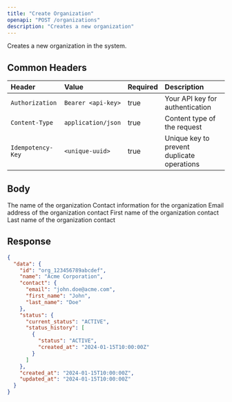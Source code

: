 ```yaml
---
title: "Create Organization"
openapi: "POST /organizations"
description: "Creates a new organization"
---
```


Creates a new organization in the system.

## Common Headers

| Header            | Value              | Required | Description                                |
| :---------------- | :----------------- | :------- | :----------------------------------------- |
| `Authorization`   | `Bearer <api-key>` | true     | Your API key for authentication            |
| `Content-Type`    | `application/json` | true     | Content type of the request                |
| `Idempotency-Key` | `<unique-uuid>`    | true     | Unique key to prevent duplicate operations |

## Body

<ParamField body="name" type="string" required>
  The name of the organization
</ParamField>

<ParamField body="contact" type="object" required>
  Contact information for the organization
</ParamField>

<ParamField body="contact.email" type="string" required>
  Email address of the organization contact
</ParamField>

<ParamField body="contact.first_name" type="string" required>
  First name of the organization contact
</ParamField>

<ParamField body="contact.last_name" type="string" required>
  Last name of the organization contact
</ParamField>

## Response

<ResponseExample>

```json Response
{
  "data": {
    "id": "org_123456789abcdef",
    "name": "Acme Corporation",
    "contact": {
      "email": "john.doe@acme.com",
      "first_name": "John",
      "last_name": "Doe"
    },
    "status": {
      "current_status": "ACTIVE",
      "status_history": [
        {
          "status": "ACTIVE",
          "created_at": "2024-01-15T10:00:00Z"
        }
      ]
    },
    "created_at": "2024-01-15T10:00:00Z",
    "updated_at": "2024-01-15T10:00:00Z"
  }
}
```

</ResponseExample>
